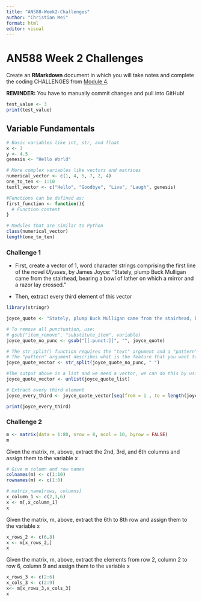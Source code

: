 ```yaml
---
title: "AN588-Week2-Challenges"
author: "Christian Mei"
format: html
editor: visual
---
```


# AN588 Week 2 Challenges

Create an **RMarkdown** document in which you will take notes and complete the coding CHALLENGES from [Module 4](http://fuzzyatelin.github.io/bioanth-stats/module-04/module-04.html).

**REMINDER:** You have to manually commit changes and pull into GitHub!

```r
test_value <- 3
print(test_value)
```

## Variable Fundamentals

```r
# Basic variables like int, str, and float
x <- 3
y <- 4.5
genesis <- "Hello World"

# More complex variables like vectors and matrices
numerical_vector <- c(1, 4, 5, 7, 2, 4)
one_to_ten <- 1:10
textl_vector <- c("Hello", "Goodbye", "Live", "Laugh", genesis)

#Functions can be defined as:
first_function <- function(){
  # Function content
}

# Modules that are similar to Python
class(numerical_vector)
length(one_to_ten)
```

### Challenge 1

-   First, create a vector of 1, word character strings comprising the first line of the novel *Ulysses*, by James Joyce: “Stately, plump Buck Mulligan came from the stairhead, bearing a bowl of lather on which a mirror and a razor lay crossed.”

-   Then, extract every third element of this vector

```r
library(stringr)

joyce_quote <- "Stately, plump Buck Mulligan came from the stairhead, bearing a bowl of lather on which a mirror and a razor lay crossed."

# To remove all punctuation, use:
# gsub("item_remove", "substitute_item", variable)
joyce_quote_no_punc <- gsub("[[:punct:]]", "", joyce_quote)

# The str_split() function requires the "text" argument and a "pattern" argument
# The "pattern" argument describes what is the feature that you want to split the text by
joyce_quote_vector <- str_split(joyce_quote_no_punc, " ")

#The output above is a list and we need a vector, we can do this by using unlist()
joyce_quote_vector <- unlist(joyce_quote_list)

# Extract every third element
joyce_every_third <- joyce_quote_vector[seq(from = 1 , to = length(joyce_quote_vector), by =3)]

print(joyce_every_third)
```

### Challenge 2

```r
m <- matrix(data = 1:80, nrow = 8, ncol = 10, byrow = FALSE)
m
```

Given the matrix, m, above, extract the 2nd, 3rd, and 6th columns and assign them to the variable x

```r
# Give m column and row names
colnames(m) <- c(1:10)
rownames(m) <- c(1:8)

# matrix_name[rows, columns]
x_column_1 <- c(2,3,6)
x <- m[,x_column_1]
x
```

Given the matrix, m, above, extract the 6th to 8th row and assign them to the variable x

```r
x_rows_2 <- c(6,8)
x <- m[x_rows_2,]
x
```

Given the matrix, m, above, extract the elements from row 2, column 2 to row 6, column 9 and assign them to the variable x

```r
x_rows_3 <- c(2:6)
x_cols_3 <- c(2:9)
x<- m[x_rows_3,x_cols_3]
x
```
